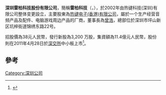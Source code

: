 {{expand|time=2014-11-23T04:28:46+00:00}}

{{Infobox Company
| company_name  = 深圳雷柏科技股份有限公司
| company_name_en = Shenzhen Rapoo Technology Co.,Ltd., 
| company_logo  =
| caption       = 
| company_type  =[[股份有限公司|股份有限公司]]（[[上市|上市]]）
|market_information = {{szse2|002577}} |
| foundation    =1956年
| location      = [[广东省|广东省]][[深圳市|深圳市]][[坪山新区|坪山新区]][[坑梓街道|坑梓街道]]锦绣东路22号
| telephone_no  = 
| founder       = 
| key_people    = [[曾浩|曾浩]](董事长)<br>曾浩(总经理 ) 
| industry      = [[鼠标|鼠标]]、[[键盘|键盘]]、[[工模具|工模具]]、[[电脑软件开发|电脑软件开发]]
| political     =
| products      = 
| revenue       = 3.96亿
| operating_income = 1.22亿
| profit        = 0.33亿
| earnings_per_share = 0.12元
| num_employees = 
| parent        = 
| subsid        = 
| company_slogan = 
| homepage = [http://www.rapoo.com 雷柏科技 網站]
| width = 
| footnotes =
}}


'''深圳雷柏科技股份有限公司'''，簡稱'''雷柏科技'''（'''{{lang-en|Shenzhen Rapoo Technology Co.,Ltd.}}'''，{{szse|002577}}），於2002年由热键科技(深圳)有限公司整体变更設立，主要股東為[[热键电子(香港)有限公司|热键电子(香港)有限公司]]，屬於一个生产经营音频产品及配件、电脑游戏周边产品的厂商，董事長為[[曾浩|曾浩]]，總部位於深圳市坪山新区坑梓街道锦绣东路22号。

招股價為38元人民幣，發行新股為3,200 万股，集資額為11.4億元人民幣，股份則在2011年4月28日於[[深交所|深交所]]中小板上市<ref>{{Cite web |url=http://disclosure.szse.cn/finalpage/2011-04-19/59288488.PDF |title=雷柏科技：首次公开发行股票招股说明书 |access-date=2014-11-23 |archive-url=https://web.archive.org/web/20141129132031/http://disclosure.szse.cn/finalpage/2011-04-19/59288488.PDF |archive-date=2014-11-29 |dead-url=yes }}</ref>。


==參考==
{{reflist}}

{{SZSECI}}
[[Category:深圳公司|Category:深圳公司]]